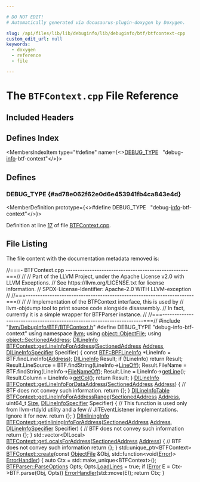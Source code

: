 ```yaml
---

# DO NOT EDIT!
# Automatically generated via docusaurus-plugin-doxygen by Doxygen.

slug: /api/files/lib/lib/debuginfo/lib/debuginfo/btf/btfcontext-cpp
custom_edit_url: null
keywords:
  - doxygen
  - reference
  - file

---
```





# The `BTFContext.cpp` File Reference

<DoxygenPage pluginConfig={pluginConfig}>



## Included Headers

<IncludesList>
<IncludesListItem
  filePath="llvm/DebugInfo/BTF/BTFContext.h"
  permalink="/docs/api/files/include/include/llvm/include/llvm/debuginfo/include/llvm/debuginfo/btf/btfcontext-h"
  isLocal="true" />
</IncludesList>

## Defines Index

<MembersIndex>

<MembersIndexItem
  type="#define"
  name={<><a href="#ad78e062f62e0d6e453941fb4ca843e4d">DEBUG&#95;TYPE</a>&nbsp;&nbsp;&nbsp;&quot;debug-<a href="/docs/api/files/lib/lib/analysis/lazyvalueinfo-cpp/#ad7f64bcc544dcefb2e068282af1c549d">info</a>-btf-context&quot;</>}>
</MembersIndexItem>

</MembersIndex>


<SectionDefinition>

## Defines

### DEBUG&#95;TYPE {#ad78e062f62e0d6e453941fb4ca843e4d}

<MemberDefinition
  prototype={<>#define DEBUG&#95;TYPE&nbsp;&nbsp;&nbsp;&quot;debug-<a href="/docs/api/files/lib/lib/analysis/lazyvalueinfo-cpp/#ad7f64bcc544dcefb2e068282af1c549d">info</a>-btf-context&quot;</>}>

Definition at line <a href="#l00017">17</a> of file <a href="/docs/api/files/lib/lib/debuginfo/lib/debuginfo/btf/btfcontext-cpp">BTFContext.cpp</a>.
</MemberDefinition>

</SectionDefinition>

## File Listing

The file content with the documentation metadata removed is:

<ProgramListing>

<Link id="l00001" /><CodeLine lineNumber="1"><span class="doxyHighlightComment">//===- BTFContext.cpp ---------------------------------------------------===//</span></CodeLine>
<Link id="l00002" /><CodeLine lineNumber="2"><span class="doxyHighlightComment">//</span></CodeLine>
<Link id="l00003" /><CodeLine lineNumber="3"><span class="doxyHighlightComment">// Part of the LLVM Project, under the Apache License v2.0 with LLVM Exceptions.</span></CodeLine>
<Link id="l00004" /><CodeLine lineNumber="4"><span class="doxyHighlightComment">// See https://llvm.org/LICENSE.txt for license information.</span></CodeLine>
<Link id="l00005" /><CodeLine lineNumber="5"><span class="doxyHighlightComment">// SPDX-License-Identifier: Apache-2.0 WITH LLVM-exception</span></CodeLine>
<Link id="l00006" /><CodeLine lineNumber="6"><span class="doxyHighlightComment">//</span></CodeLine>
<Link id="l00007" /><CodeLine lineNumber="7"><span class="doxyHighlightComment">//===----------------------------------------------------------------------===//</span></CodeLine>
<Link id="l00008" /><CodeLine lineNumber="8"><span class="doxyHighlightComment">//</span></CodeLine>
<Link id="l00009" /><CodeLine lineNumber="9"><span class="doxyHighlightComment">// Implementation of the BTFContext interface, this is used by</span></CodeLine>
<Link id="l00010" /><CodeLine lineNumber="10"><span class="doxyHighlightComment">// llvm-objdump tool to print source code alongside disassembly.</span></CodeLine>
<Link id="l00011" /><CodeLine lineNumber="11"><span class="doxyHighlightComment">// In fact, currently it is a simple wrapper for BTFParser instance.</span></CodeLine>
<Link id="l00012" /><CodeLine lineNumber="12"><span class="doxyHighlightComment">//</span></CodeLine>
<Link id="l00013" /><CodeLine lineNumber="13"><span class="doxyHighlightComment">//===----------------------------------------------------------------------===//</span></CodeLine>
<Link id="l00014" /><CodeLine lineNumber="14"></CodeLine>
<Link id="l00015" /><CodeLine lineNumber="15"><span class="doxyHighlightPreprocessor">#include &quot;<a href="/docs/api/files/include/include/llvm/include/llvm/debuginfo/include/llvm/debuginfo/btf/btfcontext-h">llvm/DebugInfo/BTF/BTFContext.h</a>&quot;</span></CodeLine>
<Link id="l00016" /><CodeLine lineNumber="16"></CodeLine>
<Link id="l00017" /><CodeLine lineNumber="17" lineLink="#ad78e062f62e0d6e453941fb4ca843e4d"><span class="doxyHighlightPreprocessor">#define DEBUG&#95;TYPE &quot;debug-info-btf-context&quot;</span></CodeLine>
<Link id="l00018" /><CodeLine lineNumber="18"></CodeLine>
<Link id="l00019" /><CodeLine lineNumber="19"><span class="doxyHighlightKeyword">using namespace </span><span class="doxyHighlight"><a href="/docs/api/namespaces/llvm">llvm</a>;</span></CodeLine>
<Link id="l00020" /><CodeLine lineNumber="20"><span class="doxyHighlightKeyword">using </span><span class="doxyHighlight"><a href="/docs/api/classes/llvm/object/objectfile">object::ObjectFile</a>;</span></CodeLine>
<Link id="l00021" /><CodeLine lineNumber="21"><span class="doxyHighlightKeyword">using </span><span class="doxyHighlight"><a href="/docs/api/structs/llvm/object/sectionedaddress">object::SectionedAddress</a>;</span></CodeLine>
<Link id="l00022" /><CodeLine lineNumber="22"></CodeLine>
<Link id="l00023" /><CodeLine lineNumber="23" lineLink="/docs/api/classes/llvm/btfcontext/#a36419e1528da9adca332bf21051e501d"><span class="doxyHighlight"><a href="/docs/api/structs/llvm/dilineinfo">DILineInfo</a> <a href="/docs/api/classes/llvm/btfcontext/#a36419e1528da9adca332bf21051e501d">BTFContext::getLineInfoForAddress</a>(<a href="/docs/api/structs/llvm/object/sectionedaddress">SectionedAddress</a> <a href="/docs/api/namespaces/llvm/#a8e02bbea14c70bab55fbc1384e1472d9add7bf230fde8d4836917806aff6a6b27">Address</a>,</span></CodeLine>
<Link id="l00024" /><CodeLine lineNumber="24"><span class="doxyHighlight">                                             <a href="/docs/api/structs/llvm/dilineinfospecifier">DILineInfoSpecifier</a> Specifier) &#123;</span></CodeLine>
<Link id="l00025" /><CodeLine lineNumber="25"><span class="doxyHighlight">  </span><span class="doxyHighlightKeyword">const</span><span class="doxyHighlight"> <a href="/docs/api/structs/llvm/btf/bpflineinfo">BTF::BPFLineInfo</a> &#42;LineInfo = BTF.findLineInfo(<a href="/docs/api/namespaces/llvm/#a8e02bbea14c70bab55fbc1384e1472d9add7bf230fde8d4836917806aff6a6b27">Address</a>);</span></CodeLine>
<Link id="l00026" /><CodeLine lineNumber="26"><span class="doxyHighlight">  <a href="/docs/api/structs/llvm/dilineinfo">DILineInfo</a> Result;</span></CodeLine>
<Link id="l00027" /><CodeLine lineNumber="27"><span class="doxyHighlight">  </span><span class="doxyHighlightKeywordFlow">if</span><span class="doxyHighlight"> (!LineInfo)</span></CodeLine>
<Link id="l00028" /><CodeLine lineNumber="28"><span class="doxyHighlight">    </span><span class="doxyHighlightKeywordFlow">return</span><span class="doxyHighlight"> Result;</span></CodeLine>
<Link id="l00029" /><CodeLine lineNumber="29"></CodeLine>
<Link id="l00030" /><CodeLine lineNumber="30"><span class="doxyHighlight">  Result.LineSource = BTF.findString(LineInfo-&gt;<a href="/docs/api/structs/llvm/btf/bpflineinfo/#ae1a129e1b39413428a2bc456aaf806c8">LineOff</a>);</span></CodeLine>
<Link id="l00031" /><CodeLine lineNumber="31"><span class="doxyHighlight">  Result.FileName = BTF.findString(LineInfo-&gt;<a href="/docs/api/structs/llvm/btf/bpflineinfo/#a89584a00fcc9cc0617be3b3a7ec4da37">FileNameOff</a>);</span></CodeLine>
<Link id="l00032" /><CodeLine lineNumber="32"><span class="doxyHighlight">  Result.Line = LineInfo-&gt;<a href="/docs/api/structs/llvm/btf/bpflineinfo/#a0b5ae8240047618cf2eed9189b625be1">getLine</a>();</span></CodeLine>
<Link id="l00033" /><CodeLine lineNumber="33"><span class="doxyHighlight">  Result.Column = LineInfo-&gt;<a href="/docs/api/structs/llvm/btf/bpflineinfo/#a7b21c7dd9ab23c2e5eab39dad5f20c41">getCol</a>();</span></CodeLine>
<Link id="l00034" /><CodeLine lineNumber="34"><span class="doxyHighlight">  </span><span class="doxyHighlightKeywordFlow">return</span><span class="doxyHighlight"> Result;</span></CodeLine>
<Link id="l00035" /><CodeLine lineNumber="35"><span class="doxyHighlight">&#125;</span></CodeLine>
<Link id="l00036" /><CodeLine lineNumber="36"></CodeLine>
<Link id="l00037" /><CodeLine lineNumber="37" lineLink="/docs/api/classes/llvm/btfcontext/#a9b39a4082d6e055d2d3eab61c2aa8c5a"><span class="doxyHighlight"><a href="/docs/api/structs/llvm/dilineinfo">DILineInfo</a> <a href="/docs/api/classes/llvm/btfcontext/#a9b39a4082d6e055d2d3eab61c2aa8c5a">BTFContext::getLineInfoForDataAddress</a>(<a href="/docs/api/structs/llvm/object/sectionedaddress">SectionedAddress</a> <a href="/docs/api/namespaces/llvm/#a8e02bbea14c70bab55fbc1384e1472d9add7bf230fde8d4836917806aff6a6b27">Address</a>) &#123;</span></CodeLine>
<Link id="l00038" /><CodeLine lineNumber="38"><span class="doxyHighlight">  </span><span class="doxyHighlightComment">// BTF does not convey such information.</span></CodeLine>
<Link id="l00039" /><CodeLine lineNumber="39"><span class="doxyHighlight">  </span><span class="doxyHighlightKeywordFlow">return</span><span class="doxyHighlight"> &#123;&#125;;</span></CodeLine>
<Link id="l00040" /><CodeLine lineNumber="40"><span class="doxyHighlight">&#125;</span></CodeLine>
<Link id="l00041" /><CodeLine lineNumber="41"></CodeLine>
<Link id="l00042" /><CodeLine lineNumber="42"><span class="doxyHighlight"><a href="/docs/api/namespaces/llvm/#a35d153b242ca028df3d73d57dd256522">DILineInfoTable</a></span></CodeLine>
<Link id="l00043" /><CodeLine lineNumber="43" lineLink="/docs/api/classes/llvm/btfcontext/#a8c1bf7e66738bc265c6c7e0833f30440"><span class="doxyHighlight"><a href="/docs/api/classes/llvm/btfcontext/#a8c1bf7e66738bc265c6c7e0833f30440">BTFContext::getLineInfoForAddressRange</a>(<a href="/docs/api/structs/llvm/object/sectionedaddress">SectionedAddress</a> <a href="/docs/api/namespaces/llvm/#a8e02bbea14c70bab55fbc1384e1472d9add7bf230fde8d4836917806aff6a6b27">Address</a>, uint64&#95;t <a href="/docs/api/files/lib/lib/analysis/inlineorder-cpp/#a7ee6f0cb51c3b9056199e9a0001fe8c3a6f6cb72d544962fa333e2e34ce64f719">Size</a>,</span></CodeLine>
<Link id="l00044" /><CodeLine lineNumber="44"><span class="doxyHighlight">                                       <a href="/docs/api/structs/llvm/dilineinfospecifier">DILineInfoSpecifier</a> Specifier) &#123;</span></CodeLine>
<Link id="l00045" /><CodeLine lineNumber="45"><span class="doxyHighlight">  </span><span class="doxyHighlightComment">// This function is used only from llvm-rtdyld utility and a few</span></CodeLine>
<Link id="l00046" /><CodeLine lineNumber="46"><span class="doxyHighlight">  </span><span class="doxyHighlightComment">// JITEventListener implementations. Ignore it for now.</span></CodeLine>
<Link id="l00047" /><CodeLine lineNumber="47"><span class="doxyHighlight">  </span><span class="doxyHighlightKeywordFlow">return</span><span class="doxyHighlight"> &#123;&#125;;</span></CodeLine>
<Link id="l00048" /><CodeLine lineNumber="48"><span class="doxyHighlight">&#125;</span></CodeLine>
<Link id="l00049" /><CodeLine lineNumber="49"></CodeLine>
<Link id="l00050" /><CodeLine lineNumber="50"><span class="doxyHighlight"><a href="/docs/api/classes/llvm/diinlininginfo">DIInliningInfo</a></span></CodeLine>
<Link id="l00051" /><CodeLine lineNumber="51" lineLink="/docs/api/classes/llvm/btfcontext/#ab95ebd75ef21ff9719811a4d5b3046e0"><span class="doxyHighlight"><a href="/docs/api/classes/llvm/btfcontext/#ab95ebd75ef21ff9719811a4d5b3046e0">BTFContext::getInliningInfoForAddress</a>(<a href="/docs/api/structs/llvm/object/sectionedaddress">SectionedAddress</a> <a href="/docs/api/namespaces/llvm/#a8e02bbea14c70bab55fbc1384e1472d9add7bf230fde8d4836917806aff6a6b27">Address</a>,</span></CodeLine>
<Link id="l00052" /><CodeLine lineNumber="52"><span class="doxyHighlight">                                      <a href="/docs/api/structs/llvm/dilineinfospecifier">DILineInfoSpecifier</a> Specifier) &#123;</span></CodeLine>
<Link id="l00053" /><CodeLine lineNumber="53"><span class="doxyHighlight">  </span><span class="doxyHighlightComment">// BTF does not convey such information</span></CodeLine>
<Link id="l00054" /><CodeLine lineNumber="54"><span class="doxyHighlight">  </span><span class="doxyHighlightKeywordFlow">return</span><span class="doxyHighlight"> &#123;&#125;;</span></CodeLine>
<Link id="l00055" /><CodeLine lineNumber="55"><span class="doxyHighlight">&#125;</span></CodeLine>
<Link id="l00056" /><CodeLine lineNumber="56"></CodeLine>
<Link id="l00057" /><CodeLine lineNumber="57" lineLink="/docs/api/classes/llvm/btfcontext/#a6e83526133063e8c51d89424a6c2aaef"><span class="doxyHighlight">std::vector&lt;DILocal&gt; <a href="/docs/api/classes/llvm/btfcontext/#a6e83526133063e8c51d89424a6c2aaef">BTFContext::getLocalsForAddress</a>(<a href="/docs/api/structs/llvm/object/sectionedaddress">SectionedAddress</a> <a href="/docs/api/namespaces/llvm/#a8e02bbea14c70bab55fbc1384e1472d9add7bf230fde8d4836917806aff6a6b27">Address</a>) &#123;</span></CodeLine>
<Link id="l00058" /><CodeLine lineNumber="58"><span class="doxyHighlight">  </span><span class="doxyHighlightComment">// BTF does not convey such information</span></CodeLine>
<Link id="l00059" /><CodeLine lineNumber="59"><span class="doxyHighlight">  </span><span class="doxyHighlightKeywordFlow">return</span><span class="doxyHighlight"> &#123;&#125;;</span></CodeLine>
<Link id="l00060" /><CodeLine lineNumber="60"><span class="doxyHighlight">&#125;</span></CodeLine>
<Link id="l00061" /><CodeLine lineNumber="61"></CodeLine>
<Link id="l00062" /><CodeLine lineNumber="62"><span class="doxyHighlight">std::unique&#95;ptr&lt;BTFContext&gt;</span></CodeLine>
<Link id="l00063" /><CodeLine lineNumber="63" lineLink="/docs/api/classes/llvm/btfcontext/#a13889029c9c62dd629f63fc3b083752b"><span class="doxyHighlight"><a href="/docs/api/classes/llvm/btfcontext/#a13889029c9c62dd629f63fc3b083752b">BTFContext::create</a>(</span><span class="doxyHighlightKeyword">const</span><span class="doxyHighlight"> <a href="/docs/api/classes/llvm/object/objectfile">ObjectFile</a> &amp;Obj,</span></CodeLine>
<Link id="l00064" /><CodeLine lineNumber="64"><span class="doxyHighlight">                   std::function&lt;</span><span class="doxyHighlightKeywordType">void</span><span class="doxyHighlight">(<a href="/docs/api/classes/llvm/error">Error</a>)&gt; <a href="/docs/api/files/lib/lib/support/errorhandling-cpp/#a170a641ca785d873866fb901dfcb7591">ErrorHandler</a>) &#123;</span></CodeLine>
<Link id="l00065" /><CodeLine lineNumber="65"><span class="doxyHighlight">  </span><span class="doxyHighlightKeyword">auto</span><span class="doxyHighlight"> Ctx = std::make&#95;unique&lt;BTFContext&gt;();</span></CodeLine>
<Link id="l00066" /><CodeLine lineNumber="66"><span class="doxyHighlight">  <a href="/docs/api/structs/llvm/btfparser/parseoptions">BTFParser::ParseOptions</a> Opts;</span></CodeLine>
<Link id="l00067" /><CodeLine lineNumber="67"><span class="doxyHighlight">  Opts.<a href="/docs/api/structs/llvm/btfparser/parseoptions/#a985a151ff7b540f435ef3ee205d09ed2">LoadLines</a> = </span><span class="doxyHighlightKeyword">true</span><span class="doxyHighlight">;</span></CodeLine>
<Link id="l00068" /><CodeLine lineNumber="68"><span class="doxyHighlight">  </span><span class="doxyHighlightKeywordFlow">if</span><span class="doxyHighlight"> (<a href="/docs/api/classes/llvm/error">Error</a> E = Ctx-&gt;BTF.parse(Obj, Opts))</span></CodeLine>
<Link id="l00069" /><CodeLine lineNumber="69"><span class="doxyHighlight">    <a href="/docs/api/files/lib/lib/support/errorhandling-cpp/#a170a641ca785d873866fb901dfcb7591">ErrorHandler</a>(std::move(E));</span></CodeLine>
<Link id="l00070" /><CodeLine lineNumber="70"><span class="doxyHighlight">  </span><span class="doxyHighlightKeywordFlow">return</span><span class="doxyHighlight"> Ctx;</span></CodeLine>
<Link id="l00071" /><CodeLine lineNumber="71"><span class="doxyHighlight">&#125;</span></CodeLine>

</ProgramListing>


</DoxygenPage>
